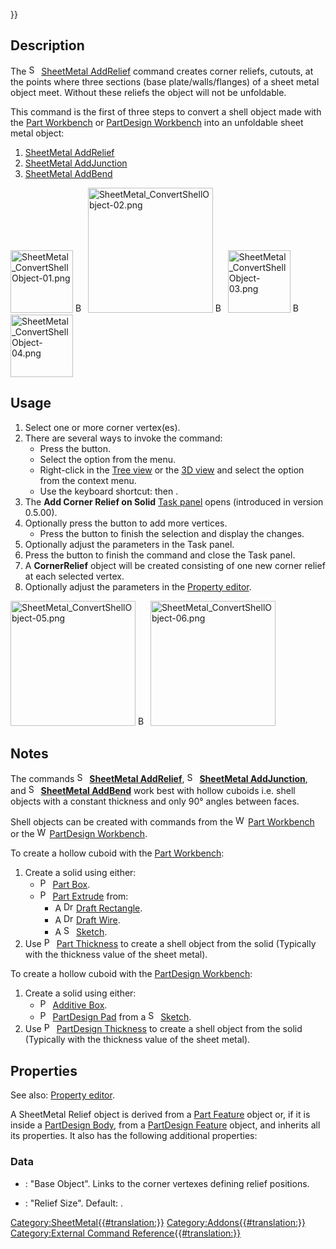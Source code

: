{{UnfinishedDocu{{#translation:}}}}
<languages/>

{{Docnav
|[[SheetMetal_AddCornerRelief|AddCornerRelief]]
|[[SheetMetal_AddJunction|AddJunction]]
|[[SheetMetal_Workbench|SheetMetal]]
|IconL=SheetMetal_AddCornerRelief.svg
|IconR=SheetMetal_AddJunction.svg
|IconC=Sheetmetal_workbench_icon.svg
}}

{{GuiCommand
|Name=SheetMetal AddRelief
|MenuLocation=SheetMetal → Make Relief
|Workbenches=[[SheetMetal Workbench|SheetMetal]]
|Shortcut={{KEY|S}} {{KEY|R}}
|SeeAlso=[[SheetMetal_AddJunction|SheetMetal AddJunction]], [[SheetMetal_AddBend|SheetMetal AddBend]]
}}

==Description== 

The [[Image:SheetMetal_AddRelief.svg|16px]] [[SheetMetal_AddRelief|SheetMetal AddRelief]] command creates corner reliefs, cutouts, at the points where three sections (base plate/walls/flanges) of a sheet metal object meet. Without these reliefs the object will not be unfoldable.

This command is the first of three steps to convert a shell object made with the [[Part_Workbench|Part Workbench]] or [[PartDesign_Workbench|PartDesign Workbench]] into an unfoldable sheet metal object:
# [[SheetMetal_AddRelief|SheetMetal AddRelief]]
# [[SheetMetal_AddJunction|SheetMetal AddJunction]]
# [[SheetMetal_AddBend|SheetMetal AddBend]]

[[Image:SheetMetal_ConvertShellObject-01.png|100px|link=]] [[Image:Button_right.svg|16px|link=]]
[[Image:SheetMetal_ConvertShellObject-02.png|200px|link=SheetMetal_AddRelief]] [[Image:Button_right.svg|16px|link=]]
[[Image:SheetMetal_ConvertShellObject-03.png|100px|link=SheetMetal_AddJunction]] [[Image:Button_right.svg|16px|link=]]
[[Image:SheetMetal_ConvertShellObject-04.png|100px|link=SheetMetal_AddBend]]
{{Caption|Make Relief - cut off corners}}

==Usage== 

# Select one or more corner vertex(es).
# There are several ways to invoke the command:
#* Press the {{Button|[[Image:SheetMetal_AddRelief.svg|16px]] [[SheetMetal_AddRelief|Make Relief]]}} button.
#* Select the {{MenuCommand|SheetMetal → [[Image:SheetMetal_AddRelief.svg|16px]] Make Relief}} option from the menu.
#* Right-click in the [[Tree_view|Tree view]] or the [[3D_view|3D view]] and select the {{MenuCommand|Sheet Metal → [[Image:SheetMetal_AddRelief.svg|16px]] Make Relief}} option from the context menu.
#* Use the keyboard shortcut: {{KEY|S}} then {{KEY|R}}.
# The '''Add Corner Relief on Solid''' [[Task_panel|Task panel]] opens (introduced in version 0.5.00).
# Optionally press the {{Button|Select}} button to add more vertices.
#* Press the {{Button|Preview}} button to finish the selection and display the changes.
# Optionally adjust the parameters in the Task panel.
# Press the {{Button|OK}} button to finish the command and close the Task panel.
# A '''CornerRelief''' object will be created consisting of one new corner relief at each selected vertex.
# Optionally adjust the parameters in the [[Property_editor|Property editor]].

[[Image:SheetMetal_ConvertShellObject-05.png|200px|link=]] [[Image:Button_right.svg|16px|link=]]
[[Image:SheetMetal_ConvertShellObject-06.png|200px|link=]]

== Notes ==

The commands [[Image:SheetMetal_AddRelief.svg|16px]] '''[[SheetMetal_AddRelief|SheetMetal AddRelief]]''', [[Image:SheetMetal_AddJunction.svg|16px]] '''[[SheetMetal_AddJunction|SheetMetal AddJunction]]''', and [[Image:SheetMetal_AddBend.svg|16px]] '''[[SheetMetal_AddBend|SheetMetal AddBend]]''' work best with hollow cuboids i.e. shell objects with a constant thickness and only 90° angles between faces.

Shell objects can be created with commands from the [[Image:Workbench_Part.svg|16px]] [[Part_Workbench|Part Workbench]]
or the [[Image:Workbench_PartDesign.svg|16px]] [[PartDesign_Workbench|PartDesign Workbench]].

To create a hollow cuboid with the [[Part_Workbench|Part Workbench]]:
# Create a solid using either:
#* [[File:Part_Box.svg|16px]] [[Part_Box|Part Box]].
#* [[File:Part_Extrude.svg|16px]] [[Part_Extrude|Part Extrude]] from: 
#** A [[File:Draft_Rectangle.svg|16px]] [[Draft_Rectangle|Draft Rectangle]].
#** A [[File:Draft_Wire.svg|16px]] [[Draft_Wire|Draft Wire]].
#** A [[File:Sketcher_NewSketch.svg|16px]] [[Sketcher_NewSketch|Sketch]].
# Use [[Image:Part_Thickness.svg|16px]] [[Part_Thickness|Part Thickness]] to create a shell object from the solid (Typically with the thickness value of the sheet metal).

To create a hollow cuboid with the [[PartDesign_Workbench|PartDesign Workbench]]:
# Create a solid using either:
#* [[File:PartDesign_AdditiveBox.svg|16px]] [[PartDesign_AdditiveBox|Additive Box]].
#* [[File:PartDesign_Pad.svg|16px]] [[PartDesign Pad]] from a [[File:Sketcher_NewSketch.svg|16px]] [[Sketcher NewSketch|Sketch]].
# Use [[File:PartDesign Thickness.svg|16px]] [[PartDesign Thickness]] to create a shell object from the solid (Typically with the thickness value of the sheet metal).

==Properties==

See also: [[Property_editor|Property editor]].

A SheetMetal Relief object is derived from a [[Part_Feature|Part Feature]] object or, if it is inside a [[PartDesign_Body|PartDesign Body]], from a [[PartDesign_Feature|PartDesign Feature]] object, and inherits all its properties. It also has the following additional properties:

===Data=== 

{{Properties_Title|Parameters}}

* {{PropertyData|base Object|LinkSub}}: "Base Object". Links to the corner vertexes defining relief positions.
* {{PropertyData|relief|Length}}: "Relief Size". Default: {{value|2,00 mm}}.


{{Docnav
|[[SheetMetal_AddCornerRelief|AddCornerRelief]]
|[[SheetMetal_AddJunction|AddJunction]]
|[[SheetMetal_Workbench|SheetMetal]]
|IconL=SheetMetal_AddCornerRelief.svg
|IconR=SheetMetal_AddJunction.svg
|IconC=Sheetmetal_workbench_icon.svg
}}

[[Category:SheetMetal{{#translation:}}]]
[[Category:Addons{{#translation:}}]]
[[Category:External Command Reference{{#translation:}}]]